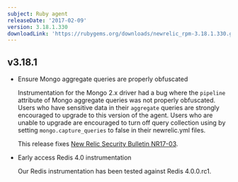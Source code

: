 ```yaml
---
subject: Ruby agent
releaseDate: '2017-02-09'
version: 3.18.1.330
downloadLink: 'https://rubygems.org/downloads/newrelic_rpm-3.18.1.330.gem'
---
```


## v3.18.1

* Ensure Mongo aggregate queries are properly obfuscated

  Instrumentation for the Mongo 2.x driver had a bug where the `pipeline` attribute of Mongo aggregate queries was not properly obfuscated. Users who have sensitive data in their `aggregate` queries are strongly encouraged to upgrade to this version of the agent. Users who are unable to upgrade are encouraged to turn off query collection using by setting `mongo.capture_queries` to false in their newrelic.yml files.

  This release fixes [New Relic Security Bulletin NR17-03](https://docs.newrelic.com/docs/accounts-partnerships/accounts/security-bulletins/security-bulletin-nr17-03).
* Early access Redis 4.0 instrumentation

  Our Redis instrumentation has been tested against Redis 4.0.0.rc1.
